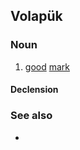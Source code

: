 ==Volapük==

===Noun===
{{vo-noun}}

# [[good]] [[mark]]

====Declension====
{{vo-decl-noun}}

===See also===
* {{l|vo|mipenet}}
